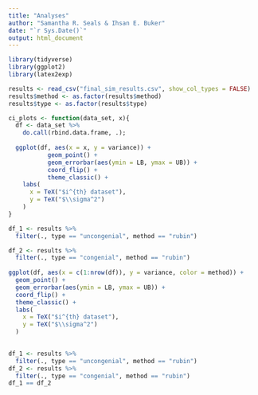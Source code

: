 ```yaml
---
title: "Analyses"
author: "Samantha R. Seals & Ihsan E. Buker"
date: "`r Sys.Date()`"
output: html_document
---
```


```r
library(tidyverse)
library(ggplot2)
library(latex2exp)

results <- read_csv("final_sim_results.csv", show_col_types = FALSE)
results$method <- as.factor(results$method)
results$type <- as.factor(results$type)
```

```r
ci_plots <- function(data_set, x){
  df <- data_set %>%
    do.call(rbind.data.frame, .); 
  
  ggplot(df, aes(x = x, y = variance)) + 
           geom_point() + 
           geom_errorbar(aes(ymin = LB, ymax = UB)) + 
           coord_flip() + 
           theme_classic() + 
    labs(
      x = TeX("$i^{th} dataset"), 
      y = TeX("$\\sigma^2")
    )
}

df_1 <- results %>%
  filter(., type == "uncongenial", method == "rubin")

df_2 <- results %>%
  filter(., type == "congenial", method == "rubin")
  
ggplot(df, aes(x = c(1:nrow(df)), y = variance, color = method)) + 
  geom_point() + 
  geom_errorbar(aes(ymin = LB, ymax = UB)) + 
  coord_flip() + 
  theme_classic() + 
  labs(
    x = TeX("$i^{th} dataset"), 
    y = TeX("$\\sigma^2")
  )
  
```

```r
df_1 <- results %>%
  filter(., type == "uncongenial", method == "rubin")
df_2 <- results %>%
  filter(., type == "congenial", method == "rubin")
df_1 == df_2
```

